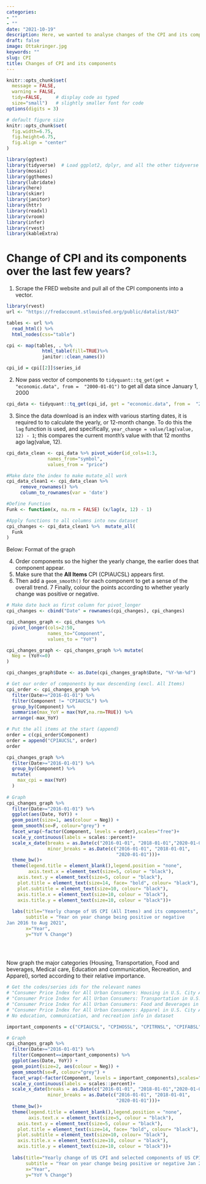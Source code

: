 ```yaml
---
categories:
- ""
- ""
date: "2021-10-19"
description: Here, we wanted to analyse changes of the CPI and its components over the past few years
draft: false
image: Ottakringer.jpg
keywords: ""
slug: CPI
title: Changes of CPI and its components
---
```



```r
knitr::opts_chunk$set(
  message = FALSE, 
  warning = FALSE, 
  tidy=FALSE,     # display code as typed
  size="small")   # slightly smaller font for code
options(digits = 3)

# default figure size
knitr::opts_chunk$set(
  fig.width=6.75, 
  fig.height=6.75,
  fig.align = "center"
)
```


```r

library(ggtext)
library(tidyverse)  # Load ggplot2, dplyr, and all the other tidyverse packages
library(mosaic)
library(ggthemes)
library(lubridate)
library(here)
library(skimr)
library(janitor)
library(httr)
library(readxl)
library(vroom)
library(infer)
library(rvest)
library(kableExtra)
```



# Change of CPI and its components over the last few years?

1. Scrape the FRED website and pull all of the CPI components into a vector.
```r
library(rvest)
url <- "https://fredaccount.stlouisfed.org/public/datalist/843"

tables <- url %>% 
  read_html() %>% 
  html_nodes(css="table")

cpi <- map(tables, . %>% 
             html_table(fill=TRUE)%>% 
             janitor::clean_names()) 

cpi_id = cpi[[2]]$series_id

```

2. Now pass vector of components to `tidyquant::tq_get(get = "economic.data", from =  "2000-01-01")` to get all data since January 1, 2000
```r
cpi_data <- tidyquant::tq_get(cpi_id, get = "economic.data", from =  "2000-01-01")
```


3. Since the data download is an index with various starting dates, it is required to to calculate the yearly, or 12-month change. To do this the `lag` function is used, and specifically, `year_change = value/lag(value, 12) - 1`; this compares the current month's value with that 12 months ago lag(value, 12).
```r
cpi_data_clean <- cpi_data %>% pivot_wider(id_cols=1:3, 
               names_from="symbol", 
               values_from = "price")

#Make date the index to make mutate_all work
cpi_data_clean1 <- cpi_data_clean %>% 
     remove_rownames() %>%
     column_to_rownames(var = 'date')

#Define Function
Funk <- function(x, na.rm = FALSE) (x/lag(x, 12) - 1)

#Apply functions to all columns into new dataset
cpi_changes <- cpi_data_clean1 %>%  mutate_all(
  Funk
)

```

Below: Format of the graph

4. Order components so the higher the yearly change, the earlier does that component appear.
5. Make sure that the **All Items** CPI (CPIAUCSL) appears first.
6. Then add a `geom_smooth()` for each component to get a sense of the overall trend.
7  Finally, colour the points according to whether yearly change was positive or negative. 

```r
# Make date back as first column for pivot_longer
cpi_changes <- cbind("Date" = rownames(cpi_changes), cpi_changes)

cpi_changes_graph <- cpi_changes %>% 
  pivot_longer(cols=2:50, 
               names_to="Component", 
               values_to = "YoY")

cpi_changes_graph <- cpi_changes_graph %>% mutate(
  Neg = (YoY<=0)
)

cpi_changes_graph$Date <- as.Date(cpi_changes_graph$Date, "%Y-%m-%d")

# Get our order of components by max descending (excl. All Items)
cpi_order <- cpi_changes_graph %>%
  filter(Date>="2016-01-01") %>%
  filter(Component != "CPIAUCSL") %>% 
  group_by(Component) %>% 
  summarise(max_YoY = max(YoY,na.rm=TRUE)) %>% 
  arrange(-max_YoY)

# Put the all items at the start (append)
order = c(cpi_order$Component)
order = append("CPIAUCSL", order)
order

cpi_changes_graph %>%
  filter(Date>="2016-01-01") %>% 
  group_by(Component) %>% 
  mutate(
    max_cpi = max(YoY)
  )
  
# Graph
cpi_changes_graph %>%
  filter(Date>="2016-01-01") %>% 
  ggplot(aes(Date, YoY)) + 
  geom_point(size=1, aes(colour = Neg)) +
  geom_smooth(se=F, colour="grey") +
  facet_wrap(~factor(Component, levels = order),scales="free")+
  scale_y_continuous(labels = scales::percent)+
  scale_x_date(breaks = as.Date(c("2016-01-01", "2018-01-01","2020-01-01")), labels=c("2016", "2018", "2020"),
               minor_breaks = as.Date(c("2016-01-01", "2018-01-01",
                                        "2020-01-01")))+
  theme_bw()+
  theme(legend.title = element_blank(),legend.position = "none",
        axis.text.x = element_text(size=5, colour = "black"), 
    axis.text.y = element_text(size=5, colour = "black"),
    plot.title = element_text(size=14, face= "bold", colour= "black"),
    plot.subtitle = element_text(size=10, colour= "black"),
    axis.title.x = element_text(size=10, colour = "black"),    
    axis.title.y = element_text(size=10, colour = "black"))+
  
  labs(title="Yearly change of US CPI (All Items) and its components", 
       subtitle = "Year on year change being positive or negative
Jan 2016 to Aug 2021", 
       x="Year", 
       y="YoY % Change")

                     
                     
```

Now graph the major categories (Housing, Transportation, Food and beverages, Medical care, Education and communication, Recreation, and Apparel), sorted according to their relative importance.
```r
# Get the codes/series ids for the relevant names
# "Consumer Price Index for All Urban Consumers: Housing in U.S. City Average"             # 42.385, CPIHOSSL
# "Consumer Price Index for All Urban Consumers: Transportation in U.S. City Average"      # 15.160, CPITRNSL
# "Consumer Price Index for All Urban Consumers: Food and Beverages in U.S. City Average"  # 15.157, CPIFABSL
# "Consumer Price Index for All Urban Consumers: Apparel in U.S. City Average"             # 2.663,  CPIAPPSL
# No education, communication, and recreation info in dataset

important_components = c("CPIAUCSL", "CPIHOSSL", "CPITRNSL", "CPIFABSL", "CPIAPPSL") # Included overall figure also

# Graph
cpi_changes_graph %>%
  filter(Date>="2016-01-01") %>% 
  filter(Component==important_components) %>% 
  ggplot(aes(Date, YoY)) + 
  geom_point(size=2, aes(colour = Neg)) +
  geom_smooth(se=F, colour="grey") +
  facet_wrap(~factor(Component, levels = important_components),scales="free", ncol=1)+
  scale_y_continuous(labels = scales::percent)+
  scale_x_date(breaks = as.Date(c("2016-01-01", "2018-01-01","2020-01-01")), labels=c("2016", "2018", "2020"),
               minor_breaks = as.Date(c("2016-01-01", "2018-01-01",
                                        "2020-01-01")))+
  theme_bw()+
  theme(legend.title = element_blank(),legend.position = "none",
        axis.text.x = element_text(size=5, colour = "black"), 
    axis.text.y = element_text(size=5, colour = "black"),
    plot.title = element_text(size=14, face= "bold", colour= "black"),
    plot.subtitle = element_text(size=10, colour= "black"),
    axis.title.x = element_text(size=10, colour = "black"),    
    axis.title.y = element_text(size=10, colour = "black"))+
  
  labs(title="Yearly change of US CPI and selected components of US CPI", 
       subtitle = "Year on year change being positive or negative Jan 2016 to Aug 2021. Ranked in order of relative importantce", 
       x="Year", 
       y="YoY % Change")

```



